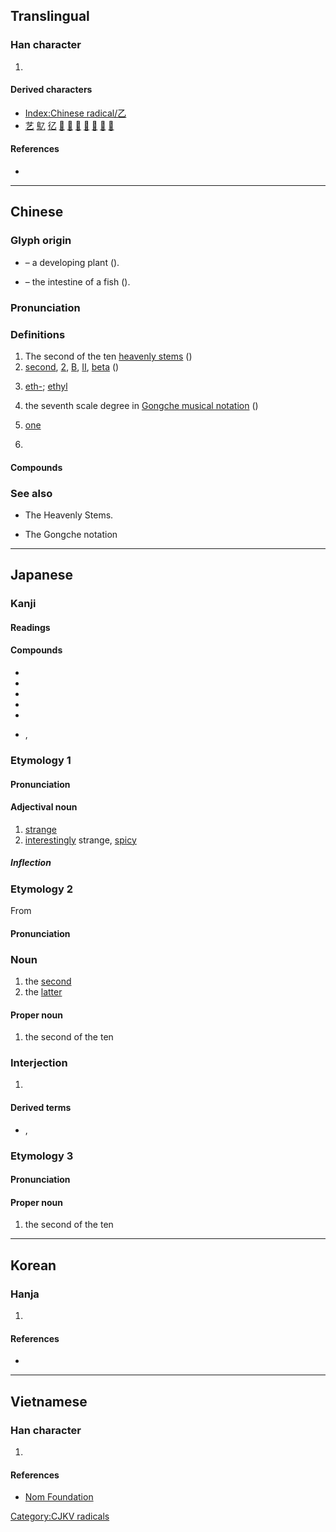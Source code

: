 {{character info/new}}
{{also|之}}
==Translingual==
{{stroke order|type=animate}}

===Han character===
{{Han char|rn=5|rad=乙|as=00|sn=1|four=17710|canj=NU}}

# {{mul-kangxi radical-def}}

====Derived characters====
* [[Index:Chinese radical/乙]]
* [[艺]] [[鳦]] [[𢒼]] [[𤴥]] [[𥘆]] [[𥝎]] [[𦨇]] [[𧈝]] [[𩁶]] [[𪐘]]

====References====
* {{Han ref|kx=0083.150|dkj=00161|dj=0167.070|hdz=10047.040|uh=4E59|ud=20057|bh=A441|bd=42049}}

----

==Chinese==
{{zh-forms}}

===Glyph origin===
{{Han etyl}}

* {{liushu|p}} – a developing plant (''{{w|Shuowen}}'').
* {{liushu|p}} – the intestine of a fish (''{{w|Erya}}'').

===Pronunciation===
{{zh-pron
|m=yǐ
|c=jyut3,jyut6
|mn=it
|h=pfs=yet
|w=4iq
|mc=y
|oc=y
|cat=n,pn,num
}}

===Definitions===
{{zh-hanzi}}

# The second of the ten [[heavenly stem]]s ({{zh-l|天干}})
# [[second]], [[2]], [[B]], [[II]], [[beta]] ({{non-gloss definition|used for unnamed people or object, to enumarate headings in a list, for grade}})
#: {{zh-x|路人 甲 和 路人 乙|passerby A and passerby '''B'''}}
#: {{zh-x|他 法語 成績 得 了 乙。|He got a '''B''' in French.}}
#: {{zh-x|乙肝|hepatitis '''B'''}}
# {{lb|zh|chemistry}} [[eth-]]; [[ethyl]]
#: {{zh-x|乙烷|'''eth'''ane}}
# the seventh scale degree in [[w:Gongche_notation|Gongche musical notation]] ({{zh-l|工尺譜}})
# {{lb|zh|literary|formal}} [[one]]
#: {{zh-x|（公文）……加 乙 份。|(In official letters) …added '''one''' copy.}}
# {{surname|lang=zh}}

====Compounds====
{{zh-der|三氯乙烷|乙醇|太乙神針|乙烷|乙覽|圖乙|左乙|小乙|太乙|三氯乙烯|乙酸|乙炔|塗乙|太乙數|勾乙|乙醚|乙等特考|乙烯|氯乙烯|某乙|甲乙|鳧乙|聚乙烯|苯乙烯|越鳧楚乙|聚苯乙烯}}

===See also===
* {{zh-l|天干}} The Heavenly Stems.
* {{zh-l|工尺譜}} The Gongche notation

----

==Japanese==

===Kanji===
{{ja-kanji|grade=c|rs=乙00}}

====Readings====
{{ja-readings
|goon=おつ, おち
|kanon=いつ
|kun=きのと-, おと-
}}

====Compounds====
* {{ja-r|乙子|おとご}}
* {{ja-r|乙種|おつしゅ}}
* {{ja-r|乙巡|おつじゅん}}
* {{ja-r|乙女|おとめ}}
* {{ja-r|乙姫|おとひめ}}
* {{ja-r|乙夜|いつや}}, {{ja-r|乙夜|おつや}}

===Etymology 1===
{{ja-kanjitab|おつ|yomi=o}}
{{rfe|ja}}

====Pronunciation====
{{ja-pron|acc=0|y=go|おつ}}

====Adjectival noun====
{{ja-adj|infl=na|おつ}}

# [[strange]]
# [[interestingly]] strange, [[spicy]]

=====Inflection=====
{{ja-na|おつ}}

===Etymology 2===
{{ja-kanjitab|おつ|yomi=o}}
From {{der|ja|ltc|tr=ʔit|乙|sort=おつ}}

====Pronunciation====
{{ja-pron|acc=1|acc2=0|y=go|おつ}}

===Noun===
{{ja-noun|おつ}}

# the [[second]]
# the [[latter]]

====Proper noun====
{{wp|lang=ja}}
{{ja-pos|proper|おつ}}

# the second of the ten {{w|Celestial stem|Heavenly Stems}}

{{topics|ja|Heavenly Stems|sort=おつ}}

===Interjection===
{{ja-pos|おつ|interjection}}

# {{lb|ja|internet slang}} {{clipping of|お疲れ様です|tr=otsukaresama desu|lang=ja}}

====Derived terms====
* {{ja-r|うぽつ}}, {{ja-r|うｐ乙|うｐおつ}}

===Etymology 3===
{{ja-kanjitab|きのと|yomi=k}}
{{com|ja|木|の|弟|tr1=Ki|t1={{w|Wood (Wu Xing)|Wood}}|pos1=one of the {{w|Wu Xing|Five Elements}}|tr2=no|pos2=attributive marker|tr3=oto|t3=[[younger brother]]|sort=きのと}}

====Pronunciation====
{{ja-pron|acc=2|y=k|きのと}}

====Proper noun====
{{ja-pos|proper|きのと}}

# the second of the ten {{w|Celestial stem|Heavenly Stems}}

{{cln|ja|words with multiple readings}}

----

==Korean==

===Hanja===
{{ko-hanja|hangeul=을|rv=eul|mr=ŭl|eumhun=새|ehrv=sae|ehmr=sae|ehy=}}

# {{defn|lang=ko|sort=乙00}}

====References====
* {{Hanja ref|nav=10977}}

[[Category:CJKV radicals]]

----

==Vietnamese==

===Han character===
{{vi-hantu|[[ất]], [[át]], [[ắc]], [[ắt]], [[hắt]], [[ặc]], [[lớt]]|rs=乙00}}

# {{defn|lang=vi|sort=乙00}}

====References====
* [http://nomfoundation.org/common/nom_details.php?codepoint=4e59 Nom Foundation]
